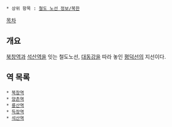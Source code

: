  * 상위 항목 : [[철도 노선 정보/북한]]

[[목차]]
== 개요 ==
[[북창역]]과 [[석산역]]을 잇는 철도노선, [[대동강]]을 따라 놓인 [[평덕선]]의 지선이다.

== 역 목록 == 
 * [[북창역]]
 * [[양촌역]]
 * [[룡산역]]
 * [[득장역]]
 * [[석산역]]

